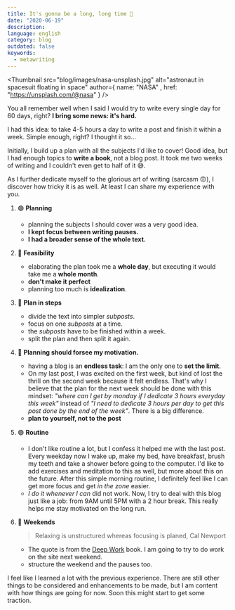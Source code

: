 ```yaml
---
title: It's gonna be a long, long time 🎵
date: "2020-06-19"
description:
language: english
category: blog
outdated: false
keywords:
  - metawriting
---
```


<Thumbnail src="blog/images/nasa-unsplash.jpg" alt="astronaut in spacesuit floating in space" author={ name: "NASA" , href: "https://unsplash.com/@nasa" } />

You all remember well when I said I would try to write every single day for 60 days, right? **I bring some news: it's hard.**

I had this idea: to take 4-5 hours a day to write a post and finish it within a week. Simple enough, right? I thought it so...

Initially, I build up a plan with all the subjects I'd like to cover! Good idea, but I had enough topics to **write a book**, not a blog post. It took me two weeks of writing and I couldn't even get to half of it 😅.

As I further dedicate myself to the glorious art of writing (sarcasm 🙃), I discover how tricky it is as well. At least I can share my experience with you.

1. 🟢 **Planning**
   - planning the subjects I should cover was a very good idea.
   - **I kept focus between writing pauses.**
   - **I had a broader sense of the whole text.**
2. 🔴 **Feasibility**
   - elaborating the plan took me a **whole day**, but executing it would take me a **whole month**.
   - **don't make it perfect**
   - planning too much is **idealization**.
3. 🔵 **Plan in steps**
   - divide the text into simpler _subposts_.
   - focus on one _subposts_ at a time.
   - the _subposts_ have to be finished within a week.
   - split the plan and then split it again.
4. 🔵 **Planning should forsee my motivation.**

   - having a blog is an **endless task**: I am the only one to **set the limit**.
   - On my last post, I was excited on the first week, but kind of lost the thrill on the second week because it felt endless. That's why I believe that the plan for the next week should be done with this mindset: _"where can I get by monday if I dedicate 3 hours everyday this week"_ instead of _"I need to dedicate 3 hours per day to get this post done by the end of the week"_. There is a big difference.
   - **plan to yourself, not to the post**

5. 🟢 **Routine**

   - I don't like routine a lot, but I confess it helped me with the last post. Every weekday now I wake up, make my bed, have breakfast, brush my teeth and take a shower before going to the computer. I'd like to add exercises and meditation to this as well, but more about this on the future. After this simple morning routine, I definitely feel like I can get more focus and get _in the zone_ easier.
   - _I do it whenever I can_ did not work. Now, I try to deal with this blog just like a job: from 9AM until 5PM with a 2 hour break. This really helps me stay motivated on the long run.

6. 🔵 **Weekends**

   > Relaxing is unstructured whereas focusing is planed, Cal Newport

   - The quote is from the [Deep Work](https://www.calnewport.com/books/deep-work/) book. I am going to try to do work on the site next weekend.
   - structure the weekend and the pauses too.

I feel like I learned a lot with the previous experience. There are still other things to be considered and enhancements to be made, but I am content with how things are going for now. Soon this might start to get some traction.
